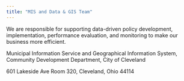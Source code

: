 ```yaml
---
title: "MIS and Data & GIS Team"
---
```


We are responsible for supporting data-driven policy development, implementation,  performance evaluation, and monitoring to make our business more efficient.


Municipal Information Service and Geographical Information System, 
Community Development Department, 
City of Cleveland

601 Lakeside Ave Room 320, Cleveland, Ohio 44114